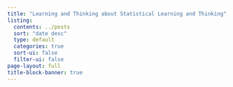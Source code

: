 ```yaml
---
title: "Learning and Thinking about Statistical Learning and Thinking"
listing:
  contents: ../posts
  sort: "date desc"
  type: default
  categories: true
  sort-ui: false
  filter-ui: false
page-layout: full
title-block-banner: true
---
```


